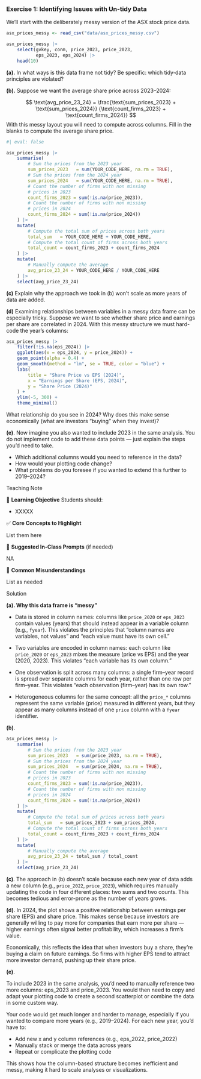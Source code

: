 <!-- question-type: prepare -->
### Exercise 1: Identifying Issues with Un-tidy Data

We'll start with the deliberately messy version of the ASX stock price data. 

```r
asx_prices_messy <- read_csv("data/asx_prices_messy.csv")

asx_prices_messy |> 
    select(gvkey, conm, price_2023, price_2023, 
           eps_2023, eps_2024) |>
    head(10)
```

**(a).** In what ways is this data frame not tidy? Be specific: which tidy‑data principles are violated?

**(b).** Suppose we want the average share price across 2023–2024:

$$
\text{avg_price_23_24} = 
\frac{\text{sum_prices_2023} + \text{sum_prices_2024}}
     {\text{count_firms_2023} + \text{count_firms_2024}}
$$
With this messy layout you will need to compute across columns. Fill in the blanks to compute the average share price.

```r
#| eval: false

asx_prices_messy |>
    summarise(
        # Sum the prices from the 2023 year
        sum_prices_2023   = sum(YOUR_CODE_HERE, na.rm = TRUE),
        # Sum the prices from the 2024 year
        sum_prices_2024   = sum(YOUR_CODE_HERE, na.rm = TRUE),
        # Count the number of firms with non missing
        # prices in 2023
        count_firms_2023 = sum(!is.na(price_2023)),
        # Count the number of firms with non missing
        # prices in 2024
        count_firms_2024 = sum(!is.na(price_2024))
    ) |>
    mutate(
        # Compute the total sum of prices across both years
        total_sum   = YOUR_CODE_HERE + YOUR_CODE_HERE,
        # Compute the total count of firms across both years
        total_count = count_firms_2023 + count_firms_2024
    ) |>
    mutate(
        # Manually compute the average
        avg_price_23_24 = YOUR_CODE_HERE / YOUR_CODE_HERE
    ) |> 
    select(avg_price_23_24)
```



**(c)** Explain why the approach we took in (b) won't scale as more years of data are added.

**(d)** Examining relationships between variables in a messy data frame can be especially tricky. Suppose we want to see whether share price and earnings per share are correlated in 2024. With this messy structure we must hard-code the year's columns:

```r
asx_prices_messy |>
    filter(!is.na(eps_2024)) |>
    ggplot(aes(x = eps_2024, y = price_2024)) +
    geom_point(alpha = 0.4) +
    geom_smooth(method = "lm", se = TRUE, color = "blue") +
    labs(
        title = "Share Price vs EPS (2024)",
        x = "Earnings per Share (EPS, 2024)",
        y = "Share Price (2024)"
    ) +
    ylim(-5, 300) + 
    theme_minimal()
```

What relationship do you see in 2024?
Why does this make sense economically (what are investors "buying" when they invest)?


**(e)**. Now imagine you also wanted to include 2023 in the same analysis. You do not implement code to add these data points — just explain the steps you'd need to take.

* Which additional columns would you need to reference in the data?
* How would your plotting code change?
* What problems do you foresee if you wanted to extend this further to 2019–2024?



<!-- BEGIN PROFILE:r-teaching-guide -->
::: {.content-visible when-profile="r-teaching-guide"}

::: {.teaching-block}

::: {.teaching-block-header}
Teaching Note
:::

::: {.teaching-block-body}

🎯 **Learning Objective** 
Students should:

- XXXXX

✅   **Core Concepts to Highlight**

List them here


💬 **Suggested In-Class Prompts** (if needed)

NA

📌 **Common Misunderstandings**

List as needed

:::

:::

:::
<!-- END PROFILE:r-teaching-guide -->

<!-- BEGIN PROFILE:r-solutions -->
::: {.content-visible when-profile="r-solutions" when-profile="r-teaching-guide"}

::: {.solution-block}

::: {.solution-block-header}
Solution
:::

::: {.solution-block-body}

**(a). Why this data frame is “messy”**

- Data is stored in column names: columns like `price_2020` or `eps_2023` contain values (years) that should instead appear in a variable column (e.g., `fyear`). This violates the principles that “column names are variables, not values” and "each value must have its own cell."

- Two variables are encoded in column names: each column like `price_2020` or `eps_2023` mixes the measure (price vs EPS) and the year (2020, 2023). This violates “each variable has its own column.”

- One observation is split across many columns: a single firm–year record is spread over separate columns for each year, rather than one row per firm–year. This violates “each observation (firm–year) has its own row.”

- Heterogeneous columns for the same concept: all the `price_*` columns represent the same variable (price) measured in different years, but they appear as many columns instead of one `price` column with a `fyear` identifier.

**(b)**.

```r
asx_prices_messy |>
    summarise(
        # Sum the prices from the 2023 year
        sum_prices_2023   = sum(price_2023, na.rm = TRUE),
        # Sum the prices from the 2024 year
        sum_prices_2024   = sum(price_2024, na.rm = TRUE),
        # Count the number of firms with non missing
        # prices in 2023
        count_firms_2023 = sum(!is.na(price_2023)),
        # Count the number of firms with non missing
        # prices in 2024
        count_firms_2024 = sum(!is.na(price_2024))
    ) |>
    mutate(
        # Compute the total sum of prices across both years
        total_sum   = sum_prices_2023 + sum_prices_2024,
        # Compute the total count of firms across both years
        total_count = count_firms_2023 + count_firms_2024
    ) |>
    mutate(
        # Manually compute the average
        avg_price_23_24 = total_sum / total_count
    ) |> 
    select(avg_price_23_24)
```

**(c)**.
The approach in (b) doesn't scale because each new year of data adds a new column (e.g., `price_2022`, `price_2023`), which requires manually updating the code in four different places: two sums and two counts. This becomes tedious and error-prone as the number of years grows.


**(d)**. 
In 2024, the plot shows a positive relationship between earnings per share (EPS) and share price. This makes sense because investors are generally willing to pay more for companies that earn more per share — higher earnings often signal better profitability, which increases a firm’s value.

Economically, this reflects the idea that when investors buy a share, they’re buying a claim on future earnings. So firms with higher EPS tend to attract more investor demand, pushing up their share price.

**(e)**. 

To include 2023 in the same analysis, you'd need to manually reference two more columns: eps_2023 and price_2023. You would then need to copy and adapt your plotting code to create a second scatterplot or combine the data in some custom way.

Your code would get much longer and harder to manage, especially if you wanted to compare more years (e.g., 2019–2024). For each new year, you'd have to:

* Add new x and y column references (e.g., eps_2022, price_2022)
* Manually stack or merge the data across years
* Repeat or complicate the plotting code

This shows how the column-based structure becomes inefficient and messy, making it hard to scale analyses or visualizations.
:::

:::

:::
<!-- END PROFILE:r-solutions -->

